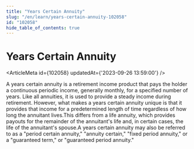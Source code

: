 ```yaml
---
title: "Years Certain Annuity"
slug: "/en/learn/years-certain-annuity-102058"
id: "102058"
hide_table_of_contents: true
---
```



# Years Certain Annuity

<ArticleMeta id={102058} updatedAt={'2023-09-26 13:59:00'} />
<div className='border-solid border-b border-t-0 my-4 border-[var(--ifm-color-gray-300)]' />

A years certain annuity is a retirement income product that pays the holder a continuous periodic income, generally monthly, for a specified number of years. Like all annuities, it is used to provide a steady income during retirement. However, what makes a years certain annuity unique is that it provides that income for a predetermined length of time regardless of how long the annuitant lives.This differs from a life annuity, which provides payouts for the remainder of the annuitant's life and, in certain cases, the life of the annuitant's spouse.A years certain annuity may also be referred to as a "period certain annuity," "annuity certain," "fixed period annuity," or a "guaranteed term," or "guaranteed period annuity."
